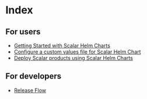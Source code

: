 # Index

## For users
* [Getting Started with Scalar Helm Charts](getting-started-scalar-helm-charts.md)
* [Configure a custom values file for Scalar Helm Chart](configure-custom-values-file.md)
* [Deploy Scalar products using Scalar Helm Charts](how-to-deploy-scalar-products.md)

## For developers
* [Release Flow](ReleaseFlow.md)

